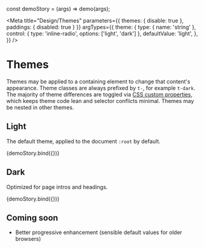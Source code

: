 const demoStory = (args) => demo(args);

<Meta
  title="Design/Themes"
  parameters={{ themes: { disable: true }, paddings: { disabled: true } }}
  argTypes={{
    theme: {
      type: { name: 'string' },
      control: { type: 'inline-radio', options: ['light', 'dark'] },
      defaultValue: 'light',
    },
  }}
/>

# Themes

Themes may be applied to a containing element to change that content's appearance. Theme classes are always prefixed by `t-`, for example `t-dark`. The majority of theme differences are toggled via [CSS custom properties](https://developer.mozilla.org/en-US/docs/Web/CSS/Using_CSS_custom_properties), which keeps theme code lean and selector conflicts minimal. Themes may be nested in other themes.

## Light

The default theme, applied to the document `:root` by default.

<Canvas>
  <Story name="Light">{demoStory.bind({})}</Story>
</Canvas>

## Dark

Optimized for page intros and headings.

<Canvas>
  <Story name="Dark" args={{ theme: 'dark' }}>
    {demoStory.bind({})}
  </Story>
</Canvas>

## Coming soon

- Better progressive enhancement (sensible default values for older browsers)

